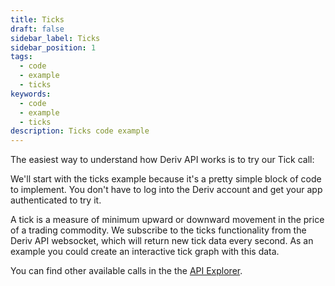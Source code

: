 ```yaml
---
title: Ticks
draft: false
sidebar_label: Ticks
sidebar_position: 1
tags:
  - code
  - example
  - ticks
keywords:
  - code
  - example
  - ticks
description: Ticks code example
---
```



The easiest way to understand how Deriv API works is to try our Tick call:

<SandboxIframe sandbox={sandboxes.ticks} />

We'll start with the ticks example because it's a pretty simple block of code to implement. You don't have to log into the Deriv account and get your app authenticated to try it.

A tick is a measure of minimum upward or downward movement in the price of a trading commodity. We subscribe to the ticks functionality from the Deriv API websocket, which will return new tick data every second. As an example you could create an interactive tick graph with this data.

You can find other available calls in the the [API Explorer](/api-explorer).

